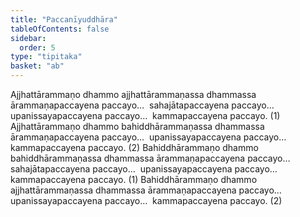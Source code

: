 ```yaml
---
title: "Paccanīyuddhāra"
tableOfContents: false
sidebar:
  order: 5
type: "tipitaka"
basket: "ab"
---
```



<DynamicBreadcrumb />

<Division number="25">

<Paragraph number="2919">
Ajjhattārammaṇo dhammo ajjhattārammaṇassa dhammassa ārammaṇapaccayena paccayo…  sahajātapaccayena paccayo…  upanissayapaccayena paccayo…  kammapaccayena paccayo. (1)
</Paragraph>

<Paragraph number="2920">
Ajjhattārammaṇo dhammo bahiddhārammaṇassa dhammassa ārammaṇapaccayena paccayo…  upanissayapaccayena paccayo…  kammapaccayena paccayo. (2)
</Paragraph>

<Paragraph number="2921">
Bahiddhārammaṇo dhammo bahiddhārammaṇassa dhammassa ārammaṇapaccayena paccayo…  sahajātapaccayena paccayo…  upanissayapaccayena paccayo…  kammapaccayena paccayo. (1)
</Paragraph>

<Paragraph number="2922">
Bahiddhārammaṇo dhammo ajjhattārammaṇassa dhammassa ārammaṇapaccayena paccayo…  upanissayapaccayena paccayo…  kammapaccayena paccayo. (2)
</Paragraph>
</Division>
